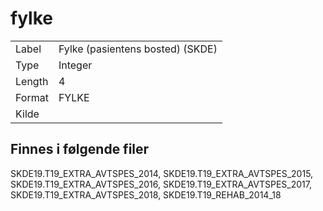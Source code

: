 
# fylke

| | |
|----|----|
| Label    | Fylke (pasientens bosted) (SKDE) |
| Type     | Integer |
| Length   | 4    |
| Format   | FYLKE |
| Kilde    |   |

## Finnes i følgende filer

SKDE19.T19_EXTRA_AVTSPES_2014, SKDE19.T19_EXTRA_AVTSPES_2015, SKDE19.T19_EXTRA_AVTSPES_2016, SKDE19.T19_EXTRA_AVTSPES_2017, SKDE19.T19_EXTRA_AVTSPES_2018, SKDE19.T19_REHAB_2014_18

